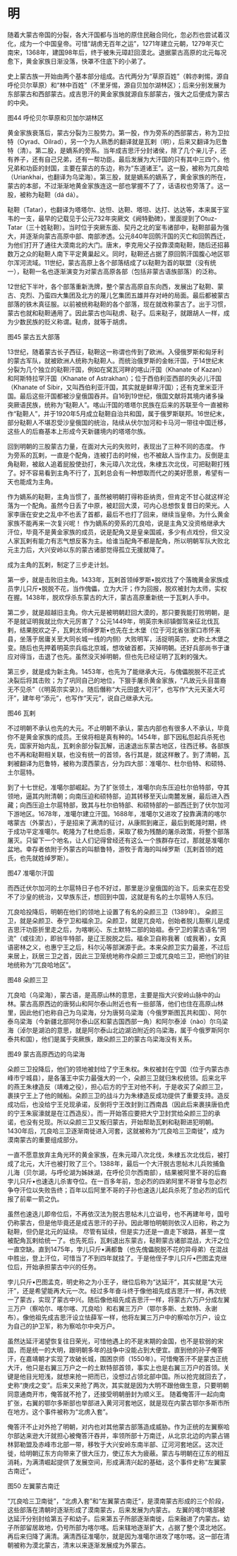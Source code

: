 # 明

随着大蒙古帝国的分裂，各大汗国都与当地的原住民融合同化，忽必烈也尝试着汉化，成为一个中国皇帝。可惜“胡虏无百年之运”，1271年建立元朝，1279年灭亡南宋，1368年，建国98年后，终于被朱元璋赶回漠北。退据蒙古高原的北元每况愈下，黄金家族日渐没落，快罩不住底下的小弟了。

史上蒙古族一开始由两个基本部分组成。古代两分为“草原百姓”（斡亦剌惕，源自呼伦贝尔草原）和“林中百姓”（不里牙惕，源自贝加尔湖林区）；后来分别发展为东部蒙古和西部蒙古。成吉思汗的黄金家族就源自东部蒙古，强大之后便成为蒙古的中央。
 
图44 呼伦贝尔草原和贝加尔湖林区

黄金家族衰落后，蒙古分裂为三股势力。第一股，作为旁系的西部蒙古，称为卫拉特（Oyrad、Oilrad），另一个为人熟悉的翻译就是瓦剌（明），后来又翻译为厄鲁特（清）。第二股，是嫡系的旁系。当年成吉思汗分封诸侯，除了几个亲儿子，还有养子，还有自己兄弟，还有一帮功臣。最后发展为大汗国的只有其中三四个。他兄弟和功臣的封国，主要在蒙古的东边，称为“东道诸王”。这一股，被称为兀良哈（Uriankhai，也翻译为乌梁海）。第三股，就是嫡系的嫡系了，黄金家族的所在，蒙古的本部，不过渐渐地黄金家族连这一部也掌握不了了，话语权也旁落了。这一股，被称为鞑靼（dá dá）。

鞑靼（Tatar），也翻译为塔塔尔、达怛、达靼、塔坦、达打、达达等，本来属于室韦的一支，最早的记载见于公元732年突厥文《阙特勤碑》，里面提到了Otuz-Tatar（三十姓鞑靼）。当时位于突厥东面、契丹之北的室韦诸部中，鞑靼部最为强大，并逐渐向蒙古高原中部、南部渗透。公元840年回鹘汗国的灭亡和回鹘西迁，为他们打开了通往大漠南北的大门。唐末，李克用父子投靠漠南鞑靼，随后还招募数万之众的鞑靼人南下平定黄巢起义。同时，鞑靼还占据了原回鹘汗国腹心地区鄂尔浑河流域。11世纪，蒙古高原上各个部落结成了以鞑靼为首的联盟（没有统一），鞑靼一名也逐渐演变为对蒙古高原各部（包括非蒙古语族部落）的泛称。

12世纪下半叶，各个部落重新洗牌，整个蒙古高原自东向西，发展出了鞑靼、蒙古、克烈、乃蛮四大集团及北方的蔑儿乞集团五雄并存对峙的局面。最后都被蒙古部落的铁木真征服。以前被统称鞑靼的各个部落，现在就改称蒙古了。出于习惯，蒙古也就和鞑靼通用了。因此蒙古也叫鞑虏、鞑子。后来鞑子，就跟胡人一样，成为少数民族的贬义称谓。鞑虏，就等于胡虏。
 
图45 蒙古五大部落

13世纪，随着蒙古长子西征，鞑靼这一称谓也传到了欧洲。入侵俄罗斯和匈牙利的蒙古军队，就被欧洲人统称为鞑靼人。而统治俄罗斯的金帐汗国，于14世纪末分裂为几个独立的鞑靼汗国，例如在窝瓦河畔的喀山汗国（Khanate of Kazan）和阿斯特拉罕汗国（Khanate of Astrakhan）；位于西伯利亚西部的失必儿汗国（Khanate of Sibir，又叫西伯利亚汗国，其实就是鲜卑汗国）；还有克里米亚汗国。最后这些汗国都被沙皇俄国吞并。自16到19世纪，俄国文献将其境内诸多操突厥语民族，统称为“鞑靼人”。喀山汗国的塔塔尔民族在后来的苏联至今一直被称作“鞑靼人”，并于1920年5月成立鞑靼自治共和国，属于俄罗斯联邦。16世纪末，部分鞑靼人不堪忍受沙皇俄国的统治，陆续从伏尔加河和卡马河一带往中国迁移，这些人的后裔基本上形成今天新疆境内的塔塔尔族。

回到明朝的三股蒙古力量，在面对大元的失败时，表现出了三种不同的态度。
作为旁系的瓦剌，一直是个配角，连被打击的时候，也不被敌人当作主力。反倒是主角鞑靼，被敌人追着屁股使劲打，朱元璋八次北伐，朱棣五次北伐，可把鞑靼打残了。好不容易看到主角不行了，瓦剌总会有一种想取而代之的美好愿景，希望有一天也能成为主角。

作为嫡系的鞑靼，主角当惯了，虽然被明朝打得称臣纳贡，但肯定不甘心就这样沦落为一个配角。虽然今日丢了中原，被赶回大漠，可内心总想恢复昔日的荣光。人家李唐在安史之乱中不也丢了首都，最后不也打了回来，继续当皇帝。为什么黄金家族不能再来一次复兴呢！
作为嫡系的旁系的兀良哈，说是主角又没资格继承大汗位，毕竟不是黄金家族的成员，说是配角又是皇亲国戚，多少有点戏份，但又没人家瓦剌有能力有志气想反客为主。给谁当配角不都是配角，所以明朝军队大败北元主力后，大兴安岭以东的蒙古诸部觉得孤立无援就降了。

成为主角的瓦剌，制定了三步走计划。

第一步，就是击败旧主角。1433年，瓦剌首领绰罗斯•脱欢找了个落魄黄金家族成员孛儿只斤•脱脱不花，当作傀儡，立为大汗；作为回报，脱欢被封为太师，实权在握。1438年，脱欢俘杀东蒙古的大汗，蒙古高原重新统一于瓦剌人手中。

第二步，就是超越旧主角。你大元是被明朝赶回大漠的，那只要我能打败明朝，是不是就证明我就比你大元厉害了？公元1449年，明英宗朱祁镇御驾亲征北伐瓦剌，结果脱欢之子，瓦剌太师绰罗斯•也先在土木堡（位于河北省张家口市怀来县，坐落于居庸关至大同长城一线的内侧）大败明军，活捉明英宗，史称土木堡之变。随后也先押着明英宗兵临北京城，想攻破首都，灭掉明朝。还好兵部尚书于谦应对得当，击退了也先。虽然没灭掉明朝，但也先已经证明了瓦剌的强大。

第三步，就是成为新主角。1453年，也先为了能继承大元，与傀儡脱脱不花正式决裂后将其击败；为了巩同自己的地位，下狠手屠杀黄金家族，“凡故元头目苗裔无不见杀”（《明英宗实录》）。随后僭称“大元田盛大可汗”，也写作“大元天圣大可汗”，建年号“添元”，也写作“天元”，说自己继承大元。
 
图46 瓦剌

不过明朝不承认也先的大元。不止明朝不承认，蒙古内部也有很多人不承认，毕竟你不是黄金家族的成员。王侯将相是真有种的。1454年，部下因私怨起兵杀死也先，国家开始内乱，瓦剌余部分裂瓦解，迅速退出东蒙古地区，往西迁移。各部族也不再和鞑靼相关联，也没有统一的首领，各行其是，就这样散了。到了清朝，瓦剌被翻译为厄鲁特，被称为漠西蒙古，分为四大部：准噶尔、杜尔伯特、和硕特、土尔扈特。

到了十七世纪，准噶尔部崛起。为了扩张领土，准噶尔向东压迫杜尔伯特部，夺其领地，逼其内附清朝；向南压迫和硕特部，迫其转移至天山南麓发展，最后进入西藏；向西压迫土尔扈特部，致其与杜尔伯特部、和硕特部的一部西迁到了伏尔加河下游地区。1678年，准噶尔建立汗国。1688年，准噶尔又进攻了投靠满清的喀尔喀蒙古（外蒙古），于是招来了满清的征讨，从康熙到雍正，最后到乾隆时期，终于成功平定准噶尔。乾隆为了杜绝后患，采取了极为残酷的屠杀政策，将整个部落屠灭。只留下一个地名，让人们记得曾经还有这么一个族群存在过，那就是准噶尔盆地。幸存者依附于外蒙古的叫额鲁特，游牧于青海的叫绰罗斯（瓦剌首领的姓氏，也先就姓绰罗斯）。
 
图47 准噶尔汗国

而西迁伏尔加河的土尔扈特日子也不好过，那里是沙皇俄国的治下。后来实在忍受不了沙皇的统治，又举族东迁，想回到中国，这就是有名的土尔扈特人东归。

兀良哈投降后，明朝在他们的领地上设置了有名的朵颜三卫（1389年）。
朵颜三卫，就是朵颜卫、泰宁卫和福余卫。朵颜卫，就是兀良哈，创始者脱儿豁察儿是成吉思汗功臣折里走之后，为喀喇沁、东土默特二部的始祖。泰宁卫的蒙古语名“罔流”（或往流），即翁牛特部，是辽王脱脱之后。福余卫自称我著（或我著），女真语密林之义，也惠宁王之后，科尔沁等部渊源于此。本来朵颜卫实力最差，不过后来居上，跃居三卫之首，因此三卫笼统地称作朵颜三卫或兀良哈三卫，把他们的驻地统称为“兀良哈地区”。
 
图48 朵颜三卫

兀良哈（乌梁海），蒙古语，是高原山林的意思，主要是指大兴安岭山脉中的山林。蒙古高原西边的唐努山和阿尔泰山附近也有一些部落，他们也住在高原山林里，因此他们也称自己为乌梁海，分为唐努乌梁海（今俄罗斯图瓦共和国）、阿尔泰乌梁海（今新疆北部阿尔泰山区和蒙古国西部一角）和阿尔泰淖（nào）尔乌梁海（淖尔是湖泊的意思，就是阿尔泰山北边湖泊附近的乌梁海，属于今俄罗斯阿尔泰共和国），他们是属于突厥族，跟朵颜三卫的蒙古乌梁海没有关系。
 
图49 蒙古高原西边的乌梁海

朵颜三卫投降后，他们的领地被封给了宁王朱权。朱权被封在宁国（位于内蒙古赤峰市宁城县），是各藩王中实力最强大的一个，朵颜三卫就归朱权统领。后来北平的燕王朱棣造反（靖难之役），担心后方的宁王对他不利，于是收买了朵颜三卫，裹挟宁王上了他的贼船。朵颜三卫的战斗力为朱棣造反成功提供了重要支持。造反成功后，也没给宁王兑现承诺，反倒将宁王改封到江西南昌（因此后来裹挟唐伯虎的宁王朱宸濠就是在江西造反）。而一开始答应要把大宁卫封赏给朵颜三卫的承诺，也没有兑现。所以朵颜三卫又叛归蒙古，开始帮助瓦剌和鞑靼进犯明朝。
1430年后，兀良哈三卫逐渐南徙进入河套，这就被称为“兀良哈三卫南徙”，成为漠南蒙古的重要组成部分。

一直不愿意放弃主角光环的黄金家族，在朱元璋八次北伐，朱棣五次北伐后，被打成了北元，大汗也被打败了三个。1388年，最后一个大汗脱古思帖木儿兵败捕鱼儿海（贝尔湖，与呼伦湖为姊妹湖，在呼伦贝尔西南部），结果被阿里不哥的后裔孛儿只斤•也速迭儿杀害夺位。在一百多年前，忽必烈的四弟阿里不哥曾与忽必烈争夺汗位以失败告终；百年以后阿里不哥的子孙也速迭儿起兵杀死了忽必烈的后代报了前辈一箭之仇。

虽然也速迭儿即帝位后，不再依汉法为脱古思帖木儿立谥号，也不再建年号，国号仍称蒙古，但是他毕竟还是成吉思汗的子孙。因此哪怕明朝则依汉人旧称，称之为鞑靼，但仍是北元的延续。
尽管有延续，但是实力还是一直走下坡路，甚至一度被配角瓦剌给统一了。也先死后，瓦剌退出东蒙古，鞑靼蒙古诸部混战，大汗之位一直空缺。直到1475年，孛儿只斤•满都鲁（也先傀儡脱脱不花的异母弟）在混战中胜出，登上汗位，可惜当了不到四年就挂了。于是他侄子孛儿只斤•巴图孟克继位后，开始承担蒙古中兴的任务。

孛儿只斤•巴图孟克，明史称之为小王子，继位后称为“达延汗”，其实就是“大元汗”，还是希望能再大元一次。经过多年奋斗终于像他祖先成吉思汗一样，再次统一了蒙古，实现了蒙古中兴。随后像他祖先成吉思汗一样，将蒙古六万户分成左翼三万户（察哈尔、喀尔喀、兀良哈）和右翼三万户（鄂尔多斯、土默特、永谢布）。像他祖先成吉思汗设立怯薛军一样，他将左翼三万户中的察哈尔万户，设立为自己的护卫军，称为察哈尔中央万户。

虽然达延汗渴望恢复往日荣光，可惜他遇上的不是末期的金国，也不是软弱的宋国，而是统一的大明，跟明朝多年的战争中没能占到大便宜。直到他的孙子俺答汗，在嘉靖朝才实现了攻破长城，围困京师（1550年）。可惜俺答汗不是蒙古正统大汗，他只是右翼三万户之一的土默特部首领，事实上也是右翼三万户的首领。关键是他目光短浅，就想来抢一把而已，没想过占领北部中国。所以抢完就回去了，史称“庚戌之变”。后来又来抢了两次，其实就是因为大明不跟他做生意，只要明朝同意通商开市，俺答就不抢了，还接受明朝册封为顺义王。
随着俺答汗一起向南扩张，右翼的鄂尔多斯部也举部进入黄河河套地区，就是现在内蒙古鄂尔多斯市所在地方。这个事件被称为“北虏入套”。

俺答汗不止对外抢了明朝，对内也对其他蒙古部落造成威胁。作为正统的左翼察哈尔部达来逊大汗就担心被俺答汗吞并，率领所部十万南迁，从北京北边的内蒙占锡林郭勒盟及赤峰市北部一带，移牧于大兴安岭东南半部、辽河河套地区。这次迁徙，给明朝辽东方向带来了很大压力，使辽东大为疲蔽。蒙古与明朝在辽东的相互消耗，为满清崛起提供了发展空间，形成满清兴起的基础，这个事件史称“左翼蒙古南迁”。
 
图50 左翼蒙古南迁

“兀良哈三卫南徙”，“北虏入套”和“左翼蒙古南迁”，是漠南蒙古形成的三个阶段，这些部落在清朝时逐渐形成了漠南蒙古，后来发展为内蒙古。
左翼的喀尔喀部被达延汗分别封给第五子和幼子。后来第五子所部逐渐南徙，后来融进了内蒙古。幼子所部留居故地，仍号所部为喀尔喀。后来辖地逐渐扩大，占据了整个漠北地区。再后来归降了满清。满清西征准噶尔，就是因为准噶尔进攻了喀尔喀。这一部在清朝被称为漠北蒙古，清末以来逐渐发展成为外蒙古。


